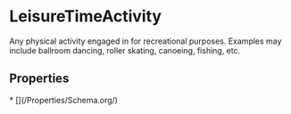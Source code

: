 
# LeisureTimeActivity

Any physical activity engaged in for recreational purposes. Examples may include ballroom dancing, roller skating, canoeing, fishing, etc.

## Properties

<Grid>
* [](/Properties/Schema.org/)

</Grid>

